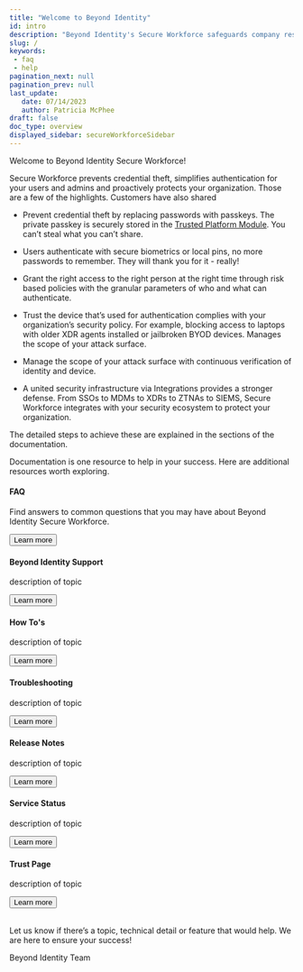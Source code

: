 ```yaml
---
title: "Welcome to Beyond Identity"
id: intro
description: "Beyond Identity's Secure Workforce safeguards company resources and closes data breach vectors by ensuring that only authorized users and devices have access to cloud resources."
slug: /
keywords: 
 - faq
 - help
pagination_next: null
pagination_prev: null
last_update: 
   date: 07/14/2023
   author: Patricia McPhee
draft: false
doc_type: overview
displayed_sidebar: secureWorkforceSidebar
---
```


Welcome to Beyond Identity Secure Workforce!

Secure Workforce prevents credential theft, simplifies authentication for your users and admins and proactively protects your organization. Those are a few of the highlights. Customers have also shared

- Prevent credential theft by replacing passwords with passkeys. The private passkey is securely stored in the [Trusted Platform Module](https://trustedcomputinggroup.org/resource/trusted-platform-module-tpm-summary/). You can’t steal what you can’t share.

- Users authenticate with secure biometrics or local pins, no more passwords to remember. They will thank you for it - really!

- Grant the right access to the right person at the right time through risk based policies with the granular parameters of who and what can authenticate. 

- Trust the device that’s used for authentication complies with your organization’s security policy. For example, blocking access to laptops with older XDR agents installed or jailbroken BYOD devices. Manages the scope of your attack surface.

- Manage the scope of your attack surface with continuous verification of identity and device.

- A united security infrastructure via Integrations provides a stronger defense. From SSOs to MDMs to XDRs to ZTNAs to SIEMS, Secure Workforce integrates with your security ecosystem to protect your organization.
 
The detailed steps to achieve these are explained in the sections of the documentation.

Documentation is one resource to help in your success. Here are additional resources worth exploring.




<div class="container next-steps-cards">
<div class="row">
    <div class="col col--6">
      <div class="col-demo">
        <div class="card-demo next-steps-card">
         <div class="card shadow--md">
            <div class="card__header">
               <h4>FAQ</h4>
            </div>
            <div class="card__body">
               <p>
               Find answers to common questions that you may have about Beyond Identity Secure Workforce.
               </p>
            </div>
            <div class="card__footer">
            <ConfigProvider
               theme={{
                  token: {
                     colorPrimary: '#2b4281',
                     colorPrimaryHover: '#5686F1',
                  }
                  }
               }
            >
               <Button size="middle" type="primary" shape="round" block href="https://support.beyondidentity.com/hc/en-us/sections/4410556268951-FAQ" target="_blank">Learn more</Button>
               </ConfigProvider>      
            </div>
         </div>
         </div>
      </div>
    </div>
    <div class="col col--6">
      <div class="col-demo">
        <div class="card-demo next-steps-card">
         <div class="card shadow--md">
            <div class="card__header">
               <h4>Beyond Identity Support</h4>
            </div>
            <div class="card__body">
               <p>
               description of topic
               </p>
            </div>
            <div class="card__footer">   
               <ConfigProvider
               theme={{
                  token: {
                     colorPrimary: '#2b4281',
                     colorPrimaryHover: '#5686F1',
                  }
                  }
               }
            >
               <Button size="middle" type="primary" shape="round" block href="https://support.beyondidentity.com/hc/en-us/categories/4968185406999-Product-Documentation" target="_blank">Learn more</Button>
               </ConfigProvider>
            </div>
         </div>
         </div>
      </div>
    </div>
  </div>
  <div class="row">
    <div class="col col--6">
      <div class="col-demo">
        <div class="card-demo next-steps-card">
         <div class="card shadow--md">
            <div class="card__header ">
               <h4>How To's</h4>
            </div>
            <div class="card__body">
               <p>
               description of topic
               </p>
            </div>
            <div class="card__footer">
               <ConfigProvider
               theme={{
                  token: {
                     colorPrimary: '#2b4281',
                     colorPrimaryHover: '#5686F1',
                  }
                  }
               }
            >
               <Button size="middle" type="primary" shape="round" block href="https://support.beyondidentity.com/hc/en-us/sections/6746958899479-How-to-articles" target="_blank">Learn more</Button>
               </ConfigProvider>      
            </div>
         </div>
         </div>
      </div>
    </div>
    <div class="col col--6">
      <div class="col-demo">
        <div class="card-demo next-steps-card">
            <div class="card shadow--md">
               <div class="card__header">
                  <h4>Troubleshooting</h4>
               </div>
               <div class="card__body">
                  <p>
                  description of topic
                  </p>
               </div>
               <div class="card__footer">
                  <ConfigProvider
               theme={{
                  token: {
                     colorPrimary: '#2b4281',
                     colorPrimaryHover: '#5686F1',
                  }
                  }
               }
            >
               <Button size="middle" type="primary" shape="round" block href="https://support.beyondidentity.com/hc/en-us/sections/6746957130007-Troubleshooting" target="_blank">Learn more</Button>
               </ConfigProvider>
               </div>
            </div>
            </div>
      </div>
    </div>
  </div>
  <div class="row">
    <div class="col col--6">
      <div class="col-demo">
        <div class="card-demo next-steps-card">
         <div class="card shadow--md">
            <div class="card__header ">
               <h4>Release Notes</h4>
            </div>
            <div class="card__body">
               <p>
               description of topic
               </p>
            </div>
            <div class="card__footer">
               <ConfigProvider
               theme={{
                  token: {
                     colorPrimary: '#2b4281',
                     colorPrimaryHover: '#5686F1',
                  }
                  }
               }
            >
               <Button size="middle" type="primary" shape="round" block href="https://support.beyondidentity.com/hc/en-us/sections/4968400314775-Release-Notes" target="_blank">Learn more</Button>
               </ConfigProvider>      
            </div>
         </div>
         </div>
      </div>
    </div>
    <div class="col col--6">
      <div class="col-demo">
        <div class="card-demo next-steps-card">
            <div class="card shadow--md">
               <div class="card__header">
                  <h4>Service Status</h4>
               </div>
               <div class="card__body">
                  <p>
                  description of topic
                  </p>
               </div>
               <div class="card__footer">
                  <ConfigProvider
               theme={{
                  token: {
                     colorPrimary: '#2b4281',
                     colorPrimaryHover: '#5686F1',
                  }
                  }
               }
            >
               <Button size="middle" type="primary" shape="round" block href="https://status.beyondidentity.com/" target="_blank">Learn more</Button>
               </ConfigProvider>
               </div>
            </div>
            </div>
      </div>
    </div>
  </div>
  <div class="row">
    <div class="col col--6">
      <div class="col-demo">
        <div class="card-demo next-steps-card">
         <div class="card shadow--md">
            <div class="card__header ">
               <h4>Trust Page</h4>
            </div>
            <div class="card__body">
               <p>
               description of topic
               </p>
            </div>
            <div class="card__footer">
               <ConfigProvider
               theme={{
                  token: {
                     colorPrimary: '#2b4281',
                     colorPrimaryHover: '#5686F1',
                  }
                  }
               }
            >
               <Button size="middle" type="primary" shape="round" block href="#" target="_blank">Learn more</Button>
               </ConfigProvider>      
            </div>
         </div>
         </div>
      </div>
    </div>
  </div>
</div>

<br />

Let us know if there’s a topic, technical detail or feature that would help.  We are here to ensure your success!

Beyond Identity Team

